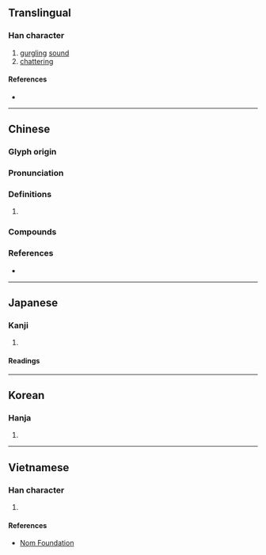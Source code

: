 {{also|啯}}
{{character info}}
==Translingual==

===Han character===
{{Han char|rn=30|rad=口|as=11|sn=14|four=66000|canj=RWIM|ids=⿰口國}}

# [[gurgling]] [[sound]]
# [[chatter]]ing

====References====
* {{Han ref|kx=0206.010|dkj=04197|dj=0428.210|hdz=10676.090|uh=5613|ud=22035|bh=E14F|bd=57679}}

----

==Chinese==
{{zh-forms|s=啯}}

===Glyph origin===
{{Han etym}}

===Pronunciation===
{{zh-pron
|m=guō
|c=gwok3
|mc=y
|oc=y
|cat=
}}

===Definitions===
{{zh-hanzi}}

# {{rfdef|zh}}

===Compounds===
{{zh-der|嘓啅|嘓嘓|嘓嘓噥噥|嘓噥|嘓都嘓都|嘓仔:kho̍k-á}}

===References===
* {{R:twedu|B00416}}

----

==Japanese==
{{ja-kanji forms|啯|嘓}}

===Kanji===
{{ja-kanji|grade=|rs=口11|shin=啯}}

# {{rfdef|ja|sort=口11}}

====Readings====
{{ja-readings
|goon=きゃく<きやく<くゐやく
|kanon=かく<くわく
|kun=
}}

----

==Korean==

===Hanja===
{{ko-hanja|hangeul=괵|rv=goek|mr=koek}}

# {{rfdef|ko|sort=口11}}

----

==Vietnamese==

===Han character===
{{vi-hantu|[[khoắc]], [[khắc]], [[quác]], [[quạc]], [[quắc]]|rs=口11}}

# {{rfdef|vi|sort=口11}}

====References====
* [http://nomfoundation.org/common/nom_details.php?codepoint=5613 Nom Foundation]